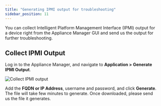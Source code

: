 ```yaml
---
title: "Generating IPMI output for troubleshooting"
sidebar_position: 11
---
```


You can collect Intelligent Platform Management Interface (IPMI) output for a device right from the Appliance Manager GUI and send us the output for further troubleshooting.

## Collect IPMI Output

Log in to the Appliance Manager, and navigate to **Application > Generate IPMI Output**.

![Collect IPMI output](/assets/images/generating-ipmi-output-for-troubleshooting/generate-ipmi-output.png)

Add the **FQDN or IP Address**, username and password, and click **Generate**. The file will take few minutes to generate. Once downloaded, please send us the file it generates.

